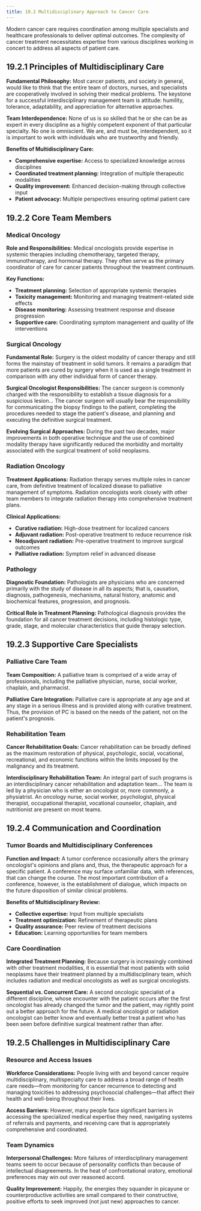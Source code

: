 ```yaml
---
title: 19.2 Multidisciplinary Approach to Cancer Care
---
```



Modern cancer care requires coordination among multiple specialists and healthcare professionals to deliver optimal outcomes. The complexity of cancer treatment necessitates expertise from various disciplines working in concert to address all aspects of patient care.

## 19.2.1 Principles of Multidisciplinary Care

**Fundamental Philosophy:**
Most cancer patients, and society in general, would like to think that the entire team of doctors, nurses, and specialists are cooperatively involved in solving their medical problems. The keystone for a successful interdisciplinary management team is attitude: humility, tolerance, adaptability, and appreciation for alternative approaches.

**Team Interdependence:**
None of us is so skilled that he or she can be as expert in every discipline as a highly competent exponent of that particular specialty. No one is omniscient. We are, and must be, interdependent, so it is important to work with individuals who are trustworthy and friendly.

**Benefits of Multidisciplinary Care:**
- **Comprehensive expertise:** Access to specialized knowledge across disciplines
- **Coordinated treatment planning:** Integration of multiple therapeutic modalities
- **Quality improvement:** Enhanced decision-making through collective input
- **Patient advocacy:** Multiple perspectives ensuring optimal patient care

## 19.2.2 Core Team Members

### Medical Oncology

**Role and Responsibilities:**
Medical oncologists provide expertise in systemic therapies including chemotherapy, targeted therapy, immunotherapy, and hormonal therapy. They often serve as the primary coordinator of care for cancer patients throughout the treatment continuum.

**Key Functions:**
- **Treatment planning:** Selection of appropriate systemic therapies
- **Toxicity management:** Monitoring and managing treatment-related side effects
- **Disease monitoring:** Assessing treatment response and disease progression
- **Supportive care:** Coordinating symptom management and quality of life interventions

### Surgical Oncology

**Fundamental Role:**
Surgery is the oldest modality of cancer therapy and still forms the mainstay of treatment in solid tumors. It remains a paradigm that more patients are cured by surgery when it is used as a single treatment in comparison with any other individual form of cancer therapy.

**Surgical Oncologist Responsibilities:**
The cancer surgeon is commonly charged with the responsibility to establish a tissue diagnosis for a suspicious lesion... The cancer surgeon will usually bear the responsibility for communicating the biopsy findings to the patient, completing the procedures needed to stage the patient's disease, and planning and executing the definitive surgical treatment.

**Evolving Surgical Approaches:**
During the past two decades, major improvements in both operative technique and the use of combined modality therapy have significantly reduced the morbidity and mortality associated with the surgical treatment of solid neoplasms.

### Radiation Oncology

**Treatment Applications:**
Radiation therapy serves multiple roles in cancer care, from definitive treatment of localized disease to palliative management of symptoms. Radiation oncologists work closely with other team members to integrate radiation therapy into comprehensive treatment plans.

**Clinical Applications:**
- **Curative radiation:** High-dose treatment for localized cancers
- **Adjuvant radiation:** Post-operative treatment to reduce recurrence risk
- **Neoadjuvant radiation:** Pre-operative treatment to improve surgical outcomes
- **Palliative radiation:** Symptom relief in advanced disease

### Pathology

**Diagnostic Foundation:**
Pathologists are physicians who are concerned primarily with the study of disease in all its aspects; that is, causation, diagnosis, pathogenesis, mechanisms, natural history, anatomic and biochemical features, progression, and prognosis.

**Critical Role in Treatment Planning:**
Pathological diagnosis provides the foundation for all cancer treatment decisions, including histologic type, grade, stage, and molecular characteristics that guide therapy selection.

## 19.2.3 Supportive Care Specialists

### Palliative Care Team

**Team Composition:**
A palliative team is comprised of a wide array of professionals, including the palliative physician, nurse, social worker, chaplain, and pharmacist.

**Palliative Care Integration:**
Palliative care is appropriate at any age and at any stage in a serious illness and is provided along with curative treatment. Thus, the provision of PC is based on the needs of the patient, not on the patient's prognosis.

### Rehabilitation Team

**Cancer Rehabilitation Goals:**
Cancer rehabilitation can be broadly defined as the maximum restoration of physical, psychologic, social, vocational, recreational, and economic functions within the limits imposed by the malignancy and its treatment.

**Interdisciplinary Rehabilitation Team:**
An integral part of such programs is an interdisciplinary cancer rehabilitation and adaptation team... The team is led by a physician who is either an oncologist or, more commonly, a physiatrist. An oncology nurse, social worker, psychologist, physical therapist, occupational therapist, vocational counselor, chaplain, and nutritionist are present on most teams.

## 19.2.4 Communication and Coordination

### Tumor Boards and Multidisciplinary Conferences

**Function and Impact:**
A tumor conference occasionally alters the primary oncologist's opinions and plans and, thus, the therapeutic approach for a specific patient. A conference may surface unfamiliar data, with references, that can change the course. The most important contribution of a conference, however, is the establishment of dialogue, which impacts on the future disposition of similar clinical problems.

**Benefits of Multidisciplinary Review:**
- **Collective expertise:** Input from multiple specialists
- **Treatment optimization:** Refinement of therapeutic plans
- **Quality assurance:** Peer review of treatment decisions
- **Education:** Learning opportunities for team members

### Care Coordination

**Integrated Treatment Planning:**
Because surgery is increasingly combined with other treatment modalities, it is essential that most patients with solid neoplasms have their treatment planned by a multidisciplinary team, which includes radiation and medical oncologists as well as surgical oncologists.

**Sequential vs. Concurrent Care:**
A second oncologic specialist of a different discipline, whose encounter with the patient occurs after the first oncologist has already changed the tumor and the patient, may rightly point out a better approach for the future. A medical oncologist or radiation oncologist can better know and eventually better treat a patient who has been seen before definitive surgical treatment rather than after.

## 19.2.5 Challenges in Multidisciplinary Care

### Resource and Access Issues

**Workforce Considerations:**
People living with and beyond cancer require multidisciplinary, multispecialty care to address a broad range of health care needs—from monitoring for cancer recurrence to detecting and managing toxicities to addressing psychosocial challenges—that affect their health and well-being throughout their lives.

**Access Barriers:**
However, many people face significant barriers in accessing the specialized medical expertise they need, navigating systems of referrals and payments, and receiving care that is appropriately comprehensive and coordinated.

### Team Dynamics

**Interpersonal Challenges:**
More failures of interdisciplinary management teams seem to occur because of personality conflicts than because of intellectual disagreements. In the heat of confrontational oratory, emotional preferences may win out over reasoned accord.

**Quality Improvement:**
Happily, the energies they squander in picayune or counterproductive activities are small compared to their constructive, positive efforts to seek improved (not just new) approaches to cancer.
